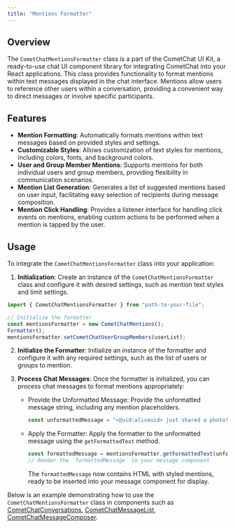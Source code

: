 ```yaml
---
title: "Mentions Formatter"
---
```




## Overview

The `CometChatMentionsFormatter` class is a part of the CometChat UI Kit, a ready-to-use chat UI component library for integrating CometChat into your React applications. This class provides functionality to format mentions within text messages displayed in the chat interface. Mentions allow users to reference other users within a conversation, providing a convenient way to direct messages or involve specific participants.

## Features

* **Mention Formatting**: Automatically formats mentions within text messages based on provided styles and settings.
* **Customizable Styles**: Allows customization of text styles for mentions, including colors, fonts, and background colors.
* **User and Group Member Mentions**: Supports mentions for both individual users and group members, providing flexibility in communication scenarios.
* **Mention List Generation**: Generates a list of suggested mentions based on user input, facilitating easy selection of recipients during message composition.
* **Mention Click Handling**: Provides a listener interface for handling click events on mentions, enabling custom actions to be performed when a mention is tapped by the user.

## Usage

To integrate the `CometChatMentionsFormatter` class into your application:

1. **Initialization**: Create an instance of the `CometChatMentionsFormatter` class and configure it with desired settings, such as mention text styles and limit settings.

```javascript
import { CometChatMentionsFormatter } from "path-to-your-file";

// Initialize the formatter
const mentionsFormatter = new CometChatMentions();
Formatter();
mentionsFormatter.setCometChatUserGroupMembers(userList);
```

2. **Initialize the Formatter**: Initialize an instance of the formatter and configure it with any required settings, such as the list of users or groups to mention.

3. **Process Chat Messages**: Once the formatter is initialized, you can process chat messages to format mentions appropriately:

   * Provide the Unformatted Message: Provide the unformatted message string, including any mention placeholders.

     ```javascript
     const unformattedMessage = "<@uid:aliceuid> just shared a photo!";
     ```

   * Apply the Formatter: Apply the formatter to the unformatted message using the `getFormattedText` method.

     ```javascript
     const formattedMessage = mentionsFormatter.getFormattedText(unformattedMessage);
     // Render the `formattedMessage` in your message component
     ```

     The `formattedMessage` now contains HTML with styled mentions, ready to be inserted into your message component for display.

Below is an example demonstrating how to use the `CometChatMentionsFormatter` class in components such as [CometChatConversations](/ui-kit/react/v4/conversations), [CometChatMessageList](/ui-kit/react/v4/message-list), [CometChatMessageComposer](/ui-kit/react/v4/message-composer).
